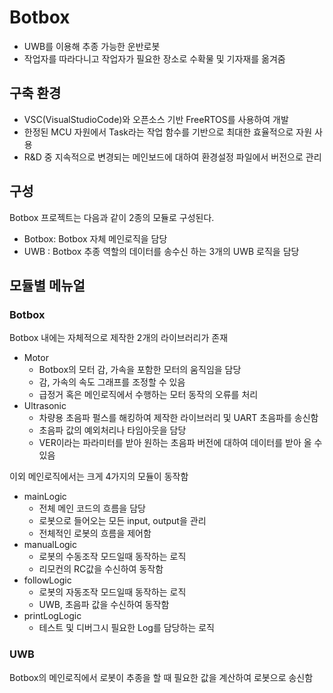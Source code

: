 
# Botbox

- UWB를 이용해 추종 가능한 운반로봇
- 작업자를 따라다니고 작업자가 필요한 장소로 수확물 및 기자재를 옮겨줌

## 구축 환경

- VSC(VisualStudioCode)와 오픈소스 기반 FreeRTOS를 사용하여 개발
- 한정된 MCU 자원에서 Task라는 작업 함수를 기반으로 최대한 효율적으로 자원 사용
- R&D 중 지속적으로 변경되는 메인보드에 대하여 환경설정 파일에서 버전으로 관리

## 구성

Botbox 프로젝트는 다음과 같이 2종의 모듈로 구성된다.

- Botbox: Botbox 자체 메인로직을 담당
- UWB : Botbox 추종 역할의 데이터를 송수신 하는 3개의 UWB 로직을 담당

## 모듈별 메뉴얼

### Botbox

Botbox 내에는 자체적으로 제작한 2개의 라이브러리가 존재

- Motor
  - Botbox의 모터 감, 가속을 포함한 모터의 움직임을 담당
  - 감, 가속의 속도 그래프를 조정할 수 있음
  - 급정거 혹은 메인로직에서 수행하는 모터 동작의 오류를 처리
- Ultrasonic
  - 차량용 초음파 펄스를 해킹하여 제작한 라이브러리 및 UART 초음파를 송신함
  - 초음파 값의 예외처리나 타임아웃을 담당
  - VER이라는 파라미터를 받아 원하는 초음파 버전에 대하여 데이터를 받아 올 수 있음

이외 메인로직에서는 크게 4가지의 모듈이 동작함

- mainLogic
  - 전체 메인 코드의 흐름을 담당
  - 로봇으로 들어오는 모든 input, output을 관리
  - 전체적인 로봇의 흐름을 제어함
- manualLogic
  - 로봇의 수동조작 모드일때 동작하는 로직
  - 리모컨의 RC값을 수신하여 동작함
- followLogic
  - 로봇의 자동조작 모드일때 동작하는 로직
  - UWB, 초음파 값을 수신하여 동작함
- printLogLogic
  - 테스트 및 디버그시 필요한 Log를 담당하는 로직

### UWB

Botbox의 메인로직에서 로봇이 추종을 할 때 필요한 값을 계산하여 로봇으로 송신함
